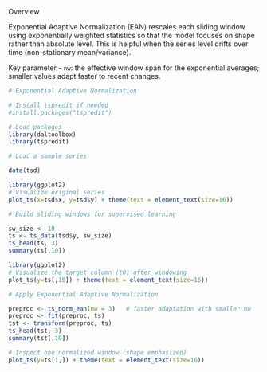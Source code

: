 Overview

Exponential Adaptive Normalization (EAN) rescales each sliding window using exponentially weighted statistics so that the model focuses on shape rather than absolute level. This is helpful when the series level drifts over time (non-stationary mean/variance).

Key parameter
- `nw`: the effective window span for the exponential averages; smaller values adapt faster to recent changes.

```r
# Exponential Adaptive Normalization

# Install tspredit if needed
#install.packages("tspredit")
```

```r
# Load packages
library(daltoolbox)
library(tspredit) 
```


```r
# Load a sample series

data(tsd)
```

```r
library(ggplot2)
# Visualize original series
plot_ts(x=tsd$x, y=tsd$y) + theme(text = element_text(size=16))
```

```r
# Build sliding windows for supervised learning

sw_size <- 10
ts <- ts_data(tsd$y, sw_size)
ts_head(ts, 3)
summary(ts[,10])
```

```r
library(ggplot2)
# Visualize the target column (t0) after windowing
plot_ts(y=ts[,10]) + theme(text = element_text(size=16))
```

```r
# Apply Exponential Adaptive Normalization

preproc <- ts_norm_ean(nw = 3)   # faster adaptation with smaller nw
preproc <- fit(preproc, ts)
tst <- transform(preproc, ts)
ts_head(tst, 3)
summary(tst[,10])

# Inspect one normalized window (shape emphasized)
plot_ts(y=ts[1,]) + theme(text = element_text(size=16))
```

